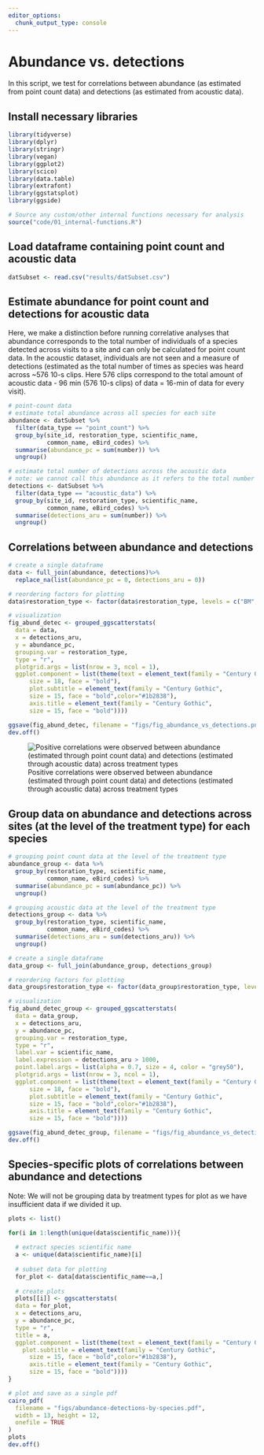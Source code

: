 ```yaml
---
editor_options: 
  chunk_output_type: console
---
```


# Abundance vs. detections  

In this script, we test for correlations between abundance (as estimated from point count data) and detections (as estimated from acoustic data).  

## Install necessary libraries
```r
library(tidyverse)
library(dplyr)
library(stringr)
library(vegan)
library(ggplot2)
library(scico)
library(data.table)
library(extrafont)
library(ggstatsplot)
library(ggside)

# Source any custom/other internal functions necessary for analysis
source("code/01_internal-functions.R")
```

## Load dataframe containing point count and acoustic data
```r
datSubset <- read.csv("results/datSubset.csv")
```

## Estimate abundance for point count and detections for acoustic data  
Here, we make a distinction before running correlative analyses that abundance corresponds to the total number of individuals of a species detected across visits to a site and can only be calculated for point count data. In the acoustic dataset, individuals are not seen and a measure of detections (estimated as the total number of times as species was heard across ~576 10-s clips. Here 576 clips correspond to the total amount of acoustic data - 96 min (576 10-s clips) of data = 16-min of data for every visit).  
```r
# point-count data
# estimate total abundance across all species for each site
abundance <- datSubset %>%
  filter(data_type == "point_count") %>%
  group_by(site_id, restoration_type, scientific_name,
           common_name, eBird_codes) %>% 
  summarise(abundance_pc = sum(number)) %>%
  ungroup()

# estimate total number of detections across the acoustic data
# note: we cannot call this abundance as it refers to the total number of vocalizations across a 16-min period across all sites
detections <- datSubset %>%
  filter(data_type == "acoustic_data") %>%
  group_by(site_id, restoration_type, scientific_name,
           common_name, eBird_codes) %>% 
  summarise(detections_aru = sum(number)) %>%
  ungroup()
```

## Correlations between abundance and detections
```r
# create a single dataframe
data <- full_join(abundance, detections)%>%
  replace_na(list(abundance_pc = 0, detections_aru = 0))

# reordering factors for plotting
data$restoration_type <- factor(data$restoration_type, levels = c("BM", "AR", "NR"))

# visualization
fig_abund_detec <- grouped_ggscatterstats(
  data = data,
  x = detections_aru,
  y = abundance_pc,
  grouping.var = restoration_type,
  type = "r",
  plotgrid.args = list(nrow = 3, ncol = 1),
  ggplot.component = list(theme(text = element_text(family = "Century Gothic", size = 15, face = "bold"),plot.title = element_text(family = "Century Gothic",
      size = 18, face = "bold"),
      plot.subtitle = element_text(family = "Century Gothic", 
      size = 15, face = "bold",color="#1b2838"),
      axis.title = element_text(family = "Century Gothic",
      size = 15, face = "bold"))))

ggsave(fig_abund_detec, filename = "figs/fig_abundance_vs_detections.png", width = 14, height = 16, device = png(), units = "in", dpi = 300)
dev.off() 
```

![Positive correlations were observed between abundance (estimated through point count data) and detections (estimated through acoustic data) across treatment types](figs/fig_abundance_vs_detections.png)  

## Group data on abundance and detections across sites (at the level of the treatment type) for each species

```r
# grouping point count data at the level of the treatment type
abundance_group <- data %>%
  group_by(restoration_type, scientific_name,
           common_name, eBird_codes) %>% 
  summarise(abundance_pc = sum(abundance_pc)) %>%
  ungroup()

# grouping acoustic data at the level of the treatment type
detections_group <- data %>%
  group_by(restoration_type, scientific_name,
           common_name, eBird_codes) %>% 
  summarise(detections_aru = sum(detections_aru)) %>%
  ungroup()

# create a single dataframe
data_group <- full_join(abundance_group, detections_group)

# reordering factors for plotting
data_group$restoration_type <- factor(data_group$restoration_type, levels = c("BM", "AR", "NR"))

# visualization
fig_abund_detec_group <- grouped_ggscatterstats(
  data = data_group,
  x = detections_aru,
  y = abundance_pc,
  grouping.var = restoration_type,
  type = "r",
  label.var = scientific_name, 
  label.expression = detections_aru > 1000, 
  point.label.args = list(alpha = 0.7, size = 4, color = "grey50"),
  plotgrid.args = list(nrow = 3, ncol = 1),
  ggplot.component = list(theme(text = element_text(family = "Century Gothic", size = 15, face = "bold"),plot.title = element_text(family = "Century Gothic",
      size = 18, face = "bold"),
      plot.subtitle = element_text(family = "Century Gothic", 
      size = 15, face = "bold",color="#1b2838"),
      axis.title = element_text(family = "Century Gothic",
      size = 15, face = "bold"))))

ggsave(fig_abund_detec_group, filename = "figs/fig_abundance_vs_detections_grouped.png", width = 14, height = 16, device = png(), units = "in", dpi = 300)
dev.off() 
```



## Species-specific plots of correlations between abundance and detections  

Note: We will not be grouping data by treatment types for plot as we have insufficient data if we divided it up.  
```r
plots <- list()

for(i in 1:length(unique(data$scientific_name))){
  
  # extract species scientific name
  a <- unique(data$scientific_name)[i]
  
  # subset data for plotting
  for_plot <- data[data$scientific_name==a,]
  
  # create plots
  plots[[i]] <- ggscatterstats(
  data = for_plot,
  x = detections_aru,
  y = abundance_pc,
  type = "r",
  title = a,
  ggplot.component = list(theme(text = element_text(family = "Century Gothic", size = 15, face = "bold"),plot.title = element_text(family = "Century Gothic",size = 18, face = "bold"),
    plot.subtitle = element_text(family = "Century Gothic", 
      size = 15, face = "bold",color="#1b2838"),
      axis.title = element_text(family = "Century Gothic",
      size = 15, face = "bold"))))
}

# plot and save as a single pdf
cairo_pdf(
  filename = "figs/abundance-detections-by-species.pdf",
  width = 13, height = 12,
  onefile = TRUE
)
plots
dev.off()
```

